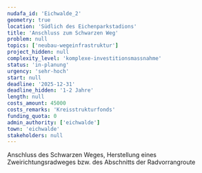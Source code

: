```yaml
---
nudafa_id: 'Eichwalde_2'
geometry: true
location: 'Südlich des Eichenparkstadions'
title: 'Anschluss zum Schwarzen Weg'
problem: null
topics: ['neubau-wegeinfrastruktur']
project_hidden: null
complexity_level: 'komplexe-investitionsmassnahme'
status: 'in-planung'
urgency: 'sehr-hoch'
start: null
deadline: '2025-12-31'
deadline_hidden: '1-2 Jahre'
length: null
costs_amount: 45000
costs_remarks: 'Kreisstrukturfonds'
funding_quota: 0
admin_authority: ['eichwalde']
town: 'eichwalde'
stakeholders: null
---
```


Anschluss des Schwarzen Weges, Herstellung eines Zweirichtungsradweges bzw. des Abschnitts der Radvorrangroute

